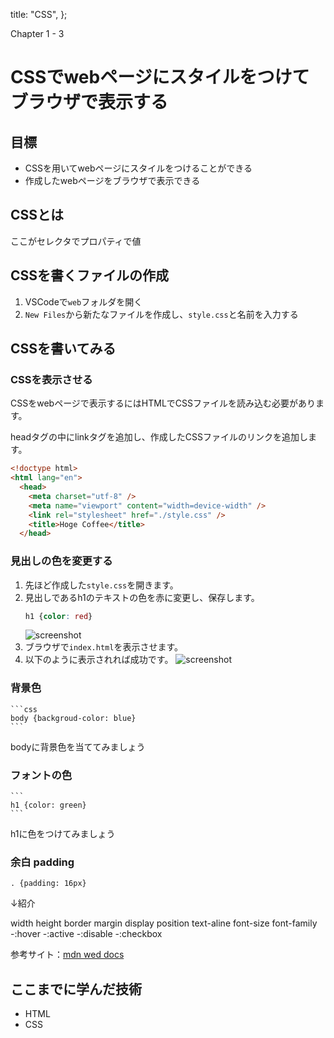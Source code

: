
  title: "CSS",
};

Chapter 1 - 3

# CSSでwebページにスタイルをつけてブラウザで表示する

## 目標

- CSSを用いてwebページにスタイルをつけることができる
- 作成したwebページをブラウザで表示できる

## CSSとは

ここがセレクタでプロパティで値

## CSSを書くファイルの作成

1. VSCodeで`web`フォルダを開く
1. `New Files`から新たなファイルを作成し、`style.css`と名前を入力する


## CSSを書いてみる

### CSSを表示させる
CSSをwebページで表示するにはHTMLでCSSファイルを読み込む必要があります。

headタグの中にlinkタグを追加し、作成したCSSファイルのリンクを追加します。
```html
<!doctype html>
<html lang="en">
  <head>
    <meta charset="utf-8" />
    <meta name="viewport" content="width=device-width" />
    <link rel="stylesheet" href="./style.css" />
    <title>Hoge Coffee</title>
  </head>
```

### 見出しの色を変更する
1. 先ほど作成した`style.css`を開きます。
1. 見出しであるh1のテキストの色を赤に変更し、保存します。
    ```css
    h1 {color: red}
    ```
    <Image src="/img/01-03-css-01.png" alt="screenshot" width={512} height={384}/>
1. ブラウザで`index.html`を表示させます。
1. 以下のように表示されれば成功です。
    <Image src="/img/01-03-css-02.png" alt="screenshot" width={512} height={384}/>


### 背景色

    ```css
    body {backgroud-color: blue}
    ```

bodyに背景色を当ててみましょう

### フォントの色

    ```
    h1 {color: green}
    ```

h1に色をつけてみましょう

### 余白 padding

```
. {padding: 16px}
```

↓紹介

width
height
border
margin
display
position
text-aline
font-size
font-family
-:hover
-:active
-:disable
-:checkbox

参考サイト：[mdn wed docs](https://developer.mozilla.org/ja/docs/Learn/Getting_started_with_the_web)

## ここまでに学んだ技術

- HTML
- CSS